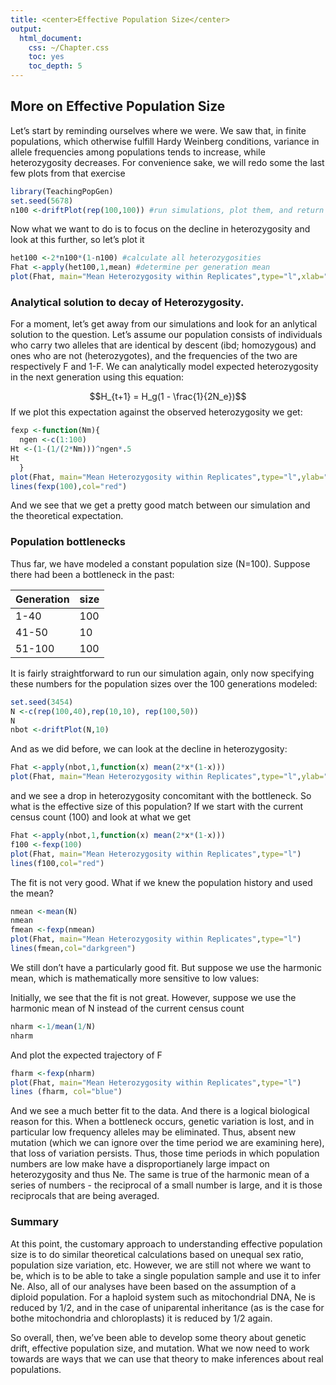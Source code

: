 ```yaml
---
title: <center>Effective Population Size</center>
output:
  html_document:
    css: ~/Chapter.css
    toc: yes
    toc_depth: 5
---
```

## More on Effective Population Size

Let's start by reminding ourselves where we were.  We saw that, in finite populations, which otherwise fulfill Hardy Weinberg conditions, variance in allele frequencies among populations tends to increase, while heterozygosity decreases.  For convenience sake, we will redo some the last few plots from that exercise

```r
library(TeachingPopGen)
set.seed(5678)
n100 <-driftPlot(rep(100,100)) #run simulations, plot them, and return the results as a list
```

Now what we want to do is to focus on the decline in heterozygosity and look at this further, so let's plot it

```r
het100 <-2*n100*(1-n100) #calculate all heterozygosities
Fhat <-apply(het100,1,mean) #determine per generation mean
plot(Fhat, main="Mean Heterozygosity within Replicates",type="l",xlab="Generation",ylab="Mean 2pq")
```


### Analytical solution to decay of Heterozygosity.

For a moment, let's get away from our simulations and look for an anlytical solution to the question.  Let's assume our population consists of individuals who carry two alleles that are identical by descent (ibd; homozygous) and ones who are not (heterozygotes), and the frequencies of the two are respectively F and 1-F. We can analytically model expected heterozygosity in the next generation using this equation:

$$H_{t+1} = H_g(1 - \frac{1}{2N_e})$$
If we plot this expectation against the observed heterozygosity we get:

```r

fexp <-function(Nm){
  ngen <-c(1:100)
Ht <-(1-(1/(2*Nm)))^ngen*.5
Ht
  }
plot(Fhat, main="Mean Heterozygosity within Replicates",type="l",ylab="Heterozygosity")
lines(fexp(100),col="red")

```

And we see that we get a pretty good match between our simulation and the theoretical expectation.  

### Population bottlenecks

Thus far, we have modeled a constant population size (N=100).  Suppose there had been a bottleneck in the past:

Generation | size
---|---
1-40 | 100
41-50| 10
51-100 | 100

It is fairly straightforward to run our simulation again, only now specifying these numbers for the population sizes over the 100 generations modeled:

```r
set.seed(3454)
N <-c(rep(100,40),rep(10,10), rep(100,50))
N
nbot <-driftPlot(N,10)
```

And as we did before, we can look at the decline in heterozygosity:

```r
Fhat <-apply(nbot,1,function(x) mean(2*x*(1-x)))
plot(Fhat, main="Mean Heterozygosity within Replicates",type="l",ylab="Heterozygosity")
```
and we see a drop in heterozygosity concomitant with the bottleneck.  So what is the effective size of this population?  If we start with the current census count (100) and look at what we get

```r
Fhat <-apply(nbot,1,function(x) mean(2*x*(1-x)))
f100 <-fexp(100)
plot(Fhat, main="Mean Heterozygosity within Replicates",type="l")
lines(f100,col="red")
```

The fit is not very good.  What if we knew the population history and used the mean?

```r
nmean <-mean(N)
nmean
fmean <-fexp(nmean)
plot(Fhat, main="Mean Heterozygosity within Replicates",type="l")
lines(fmean,col="darkgreen")
```

We still don't have a particularly good fit.  But suppose we use the harmonic mean, which is mathematically more sensitive to low values:

Initially, we see that the fit is not great.  However, suppose we use the harmonic mean of N instead of the current census count

```r
nharm <-1/mean(1/N)
nharm
```

And plot the expected trajectory of F

```r
fharm <-fexp(nharm)
plot(Fhat, main="Mean Heterozygosity within Replicates",type="l")
lines (fharm, col="blue")
```

And we see a much better fit to the data.  And there is a logical biological reason for this.  When a bottleneck occurs, genetic variation is lost, and in particular low frequency alleles may be eliminated.  Thus, absent new mutation (which we can ignore over the time period we are examining here), that loss of variation persists.  Thus, those time periods in which population numbers are low make have a disproportianely large impact on heterozygosity and thus Ne.  The same is true of the harmonic mean of a series of numbers - the reciprocal of a small number is large, and it is those reciprocals that are being averaged.

### Summary

At this point, the customary approach to understanding effective population size is to do similar theoretical calculations based on unequal sex ratio, population size variation, etc.  However, we are still not where we want to be, which is to be able to take a single population sample and use it to infer Ne.  Also, all of our analyses have been based on the assumption of a diploid population.  For a haploid system such as mitochondrial DNA, Ne is reduced by 1/2, and in the case of uniparental inheritance (as is the case for bothe mitochondria and chloroplasts) it is reduced by 1/2 again.


So overall, then, we've been able to develop some theory about genetic drift, effective population size, and mutation.  What we now need to work towards are ways that we can use that theory to make inferences about real populations.
